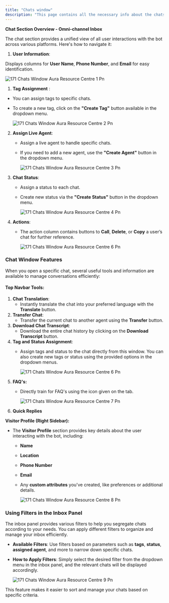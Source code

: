 ```yaml
---
title: "Chats window"
description: "This page contains all the necessary info about the chats section in Inbox panel."
---
```


**Chat Section Overview - Omni-channel Inbox**

The chat section provides a unified view of all user interactions with the bot across various platforms. Here's how to navigate it:

1. **User Information**:

Displays columns for **User Name**, **Phone Number**, and **Email** for easy identification.

![171 Chats Window  Aura Resource Centre 1 Pn](/images/how-botpenguin-works/chat-window/171.chats_window__Aura_resource_centre-1.png)

1. **Tag Assignment** :

- You can assign tags to specific chats.
- To create a new tag, click on the **"Create Tag"** button available in the dropdown menu.

  ![171 Chats Window  Aura Resource Centre 2 Pn](/images/how-botpenguin-works/chat-window/171.chats_window__Aura_resource_centre-2.png)

2. **Assign Live Agent**:
   - Assign a live agent to handle specific chats.
   - If you need to add a new agent, use the **"Create Agent"** button in the dropdown menu.

     ![171 Chats Window  Aura Resource Centre 3 Pn](/images/how-botpenguin-works/chat-window/171.chats_window__Aura_resource_centre-3.png)
3. **Chat Status**:
   - Assign a status to each chat.
   - Create new status via the **"Create Status"** button in the dropdown menu.

     ![171 Chats Window  Aura Resource Centre 4 Pn](/images/how-botpenguin-works/chat-window/171.chats_window__Aura_resource_centre-4.png)
4. **Actions**:
   - The action column contains buttons to **Call**, **Delete**, or **Copy** a user’s chat for further reference.

     ![171 Chats Window  Aura Resource Centre 6 Pn](/images/how-botpenguin-works/chat-window/171.chats_window__Aura_resource_centre-5.png)

### **Chat Window Features**

When you open a specific chat, several useful tools and information are available to manage conversations efficiently:

#### **Top Navbar Tools:**

1. **Chat Translation**:
   - Instantly translate the chat into your preferred language with the **Translate** button.
2. **Transfer Chat**:
   - Transfer the current chat to another agent using the **Transfer** button.
3. **Download Chat Transcript**:
   - Download the entire chat history by clicking on the **Download Transcript** button.
4. **Tag and Status Assignment**:
   - Assign tags and status to the chat directly from this window. You can also create new tags or status using the provided options in the dropdown menus.

     ![171 Chats Window  Aura Resource Centre 6 Pn](/images/how-botpenguin-works/chat-window/171.chats_window__Aura_resource_centre-6.png)
5. **FAQ's:**
   - Directly train for FAQ's using the icon given on the tab.

     ![171 Chats Window  Aura Resource Centre 7 Pn](/images/how-botpenguin-works/chat-window/171.chats_window__Aura_resource_centre-7.png)
6. **Quick Replies**

**Visitor Profile (Right Sidebar):**

- The **Visitor Profile** section provides key details about the user interacting with the bot, including:
  - **Name**
  - **Location**
  - **Phone Number**
  - **Email**
  - Any **custom attributes** you've created, like preferences or additional details.

    ![171 Chats Window  Aura Resource Centre 8 Pn](/images/how-botpenguin-works/chat-window/171.chats_window__Aura_resource_centre-8.png)

### **Using Filters in the Inbox Panel**

The inbox panel provides various filters to help you segregate chats according to your needs. You can apply different filters to organize and manage your inbox efficiently.

- **Available Filters**: Use filters based on parameters such as **tags**, **status**, **assigned agent**, and more to narrow down specific chats.
- **How to Apply Filters**: Simply select the desired filter from the dropdown menu in the inbox panel, and the relevant chats will be displayed accordingly.

  ![171 Chats Window  Aura Resource Centre 9 Pn](/images/how-botpenguin-works/chat-window/171.chats_window__Aura_resource_centre-9.png)

This feature makes it easier to sort and manage your chats based on specific criteria.